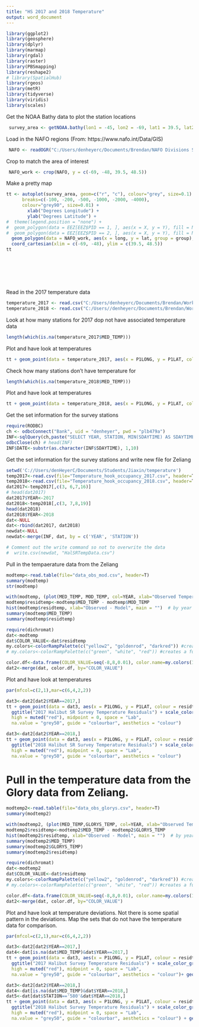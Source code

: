 ```yaml
---
title: "HS 2017 and 2018 Temperature"
output: word_document
---
```


```r
library(ggplot2)
library(geosphere)
library(dplyr)
library(marmap)
library(rgdal)
library(raster)
library(PBSmapping)
library(reshape2)
# library(SpatialHub)
library(rgeos)
library(metR)
library(tidyverse)
library(viridis)
library(scales)
```


Get the NOAA Bathy data to plot the station locations
```r
 survey_area <- getNOAA.bathy(lon1 = -45, lon2 = -69, lat1 = 39.5, lat2 = 48.5, resolution = 1)
```
Load in the NAFO regions (From: https://www.nafo.int/Data/GIS)
```r
 NAFO <- readOGR("C:/Users/denheyerc/Documents/Brendan/NAFO Divisions Shape File/Divisions.shp")
```

Crop to match the area of interest
```r
 NAFO_work <- crop(NAFO, y = c(-69, -48, 39.5, 48.5))
```

Make a pretty map

```r
tt <- autoplot(survey_area, geom=c("r", "c"), colour="grey", size=0.1) + scale_fill_etopo() + geom_contour(aes(z=z),
      breaks=c(-100, -200, -500, -1000, -2000, -4000),
      colour="grey90", size=0.01) +
        xlab("Degrees Longitude") +
        ylab("Degrees Latitude") + 
#  theme(legend.position = "none") +
#  geom_polygon(data = EEZ[EEZ$PID == 1, ], aes(x = X, y = Y), fill = NA, colour = "black", linetype = 2) + # Keyhole
#  geom_polygon(data = EEZ[EEZ$PID == 2, ], aes(x = X, y = Y), fill = NA, colour = "black", linetype = 2) + 
  geom_polygon(data = NAFO_work, aes(x = long, y = lat, group = group), fill = NA, colour = "black") +
  coord_cartesian(xlim = c(-69, -48), ylim = c(39.5, 48.5))
tt








```

Read in the 2017 temperature data

```r
temperature_2017 <- read.csv("C:/Users/denheyerc/Documents/Brendan/Work with collaborators/Charlotte Luo/Temperature Data/Temperature_hook_occupancy_2017.csv", header = TRUE, stringsAsFactors = FALSE)
temperature_2018 <- read.csv("C:/Users//denheyerc/Documents/Brendan/Work with collaborators/Charlotte Luo/Temperature Data/Temperature_hook_occupancy_2018.csv", header = TRUE, stringsAsFactors = FALSE)
```

Look at how many stations for 2017 dop not have associated temperature data
```r
length(which(is.na(temperature_2017$MED_TEMP)))
```

Plot and have  look at temperatures
```r
tt + geom_point(data = temperature_2017, aes(x = P1LONG, y = P1LAT, colour = MED_TEMP, size = 2), show.legend = TRUE) + scale_colour_viridis(option = "A")
```


Check how many stations don't have temperature for
```r
length(which(is.na(temperature_2018$MED_TEMP)))
```

Plot and have  look at temperatures
```r
tt + geom_point(data = temperature_2018, aes(x = P1LONG, y = P1LAT, colour = MED_TEMP, size = 2), show.legend = TRUE) + scale_colour_viridis(option = "A")
```



Get the set information for the survey stations
```r
require(RODBC)
ch <- odbcConnect("Bank", uid = "denheyer", pwd = "plb479a")
INF<-sqlQuery(ch,paste("SELECT YEAR, STATION, MIN(SDAYTIME) AS SDAYTIME FROM ISDB_HALIBUT.ISD_INF WHERE SETCD_ID IN (5) AND YEAR IN (2017,2018) GROUP BY YEAR, STATION")) # using group by to deal with split sets
odbcClose(ch) # head(INF)
INF$DATE<-substr(as.character(INF$SDAYTIME), 1,10)
```

Get the set information for the survey stations and write new file for Zeliang
```r
setwd('C://Users/denHeyerC/Documents/Students/Jiaxin/temperature')
temp2017<-read.csv(file="Temperature_hook_occupancy_2017.csv", header=T)
temp2018<-read.csv(file="Temperature_hook_occupancy_2018.csv", header=T)
dat2017<-temp2017[,c(3, 6,7,16)]
# head(dat2017)
dat2017$YEAR<-2017
dat2018<-temp2018[,c(3, 7,8,19)]
head(dat2018)
dat2018$YEAR<-2018
dat<-NULL
dat<-rbind(dat2017, dat2018)
newdat<-NULL
newdat<-merge(INF, dat, by = c('YEAR', 'STATION'))

# Comment out the write command so not to overwrite the data
#  write.csv(newdat, "HalSRTempData.csv")
```


Pull in the tempaerature data from the Zeliang
```r
modtemp<-read.table(file="data_obs_mod.csv", header=T)
summary(modtemp)
str(modtemp)
```


```r
with(modtemp, (plot(MED_TEMP, MOD_TEMP, col=YEAR, xlab="Observed Temperature", ylab="Model Temperature")))
modtemp$residtemp<-modtemp$MED_TEMP - modtemp$MOD_TEMP
hist(modtemp$residtemp, xlab="Observed - Model", main = "")  # by year
summary(modtemp$MED_TEMP)
summary(modtemp$residtemp)
```

```r
require(dichromat)
dat<-modtemp
dat$COLOR_VALUE<-dat$residtemp
my.colors<-colorRampPalette(c("yellow2", "goldenrod", "darkred")) #creates a function my.colors which interpolates n colors 
# my.colors<-colorRampPalette(c("green", "white", "red")) #creates a function my.colors which interpolates n colors between blue, white and red

color.df<-data.frame(COLOR_VALUE=seq(-8,8,0.01), color.name=my.colors(1601)) #generates 2001 colors from the color ramp
dat2<-merge(dat, color.df, by="COLOR_VALUE")
```


Plot and have  look at temperatures
```r

par(mfcol=c(2,1),mar=c(6,4,2,2))

dat3<-dat2[dat2$YEAR==2017,]
tt + geom_point(data = dat3, aes(x = P1LONG, y = P1LAT, colour = residtemp, size = 0.1), show.legend = TRUE)  +
  ggtitle("2017 Halibut SR Survey Temperature Residuals") + scale_color_gradient2(low = muted("yellow"), mid = "white",
  high = muted("red"), midpoint = 0, space = "Lab",
  na.value = "grey50", guide = "colourbar", aesthetics = "colour")

dat3<-dat2[dat2$YEAR==2018,]
tt + geom_point(data = dat3, aes(x = P1LONG, y = P1LAT, colour = residtemp, size = 0.1), show.legend = TRUE)  +
  ggtitle("2018 Halibut SR Survey Temperature Residuals") + scale_color_gradient2(low = muted("yellow"), mid = "white",
  high = muted("red"), midpoint = 0, space = "Lab",
  na.value = "grey50", guide = "colourbar", aesthetics = "colour")


```

# Pull in the temperature data from the Glory data from Zeliang.
```r
modtemp2<-read.table(file="data_obs_glorys.csv", header=T)
summary(modtemp2)

```



```r
with(modtemp2, (plot(MED_TEMP,GLORYS_TEMP, col=YEAR, xlab="Observed Temperature", ylab="Model Temperature")))
modtemp2$residtemp<-modtemp2$MED_TEMP - modtemp2$GLORYS_TEMP
hist(modtemp2$residtemp, xlab="Observed - Model", main = "")  # by year
summary(modtemp2$MED_TEMP)
summary(modtemp2$GLORYS_TEMP)
summary(modtemp2$residtemp)
```

```r
require(dichromat)
dat<-modtemp2
dat$COLOR_VALUE<-dat$residtemp
my.colors<-colorRampPalette(c("yellow2", "goldenrod", "darkred")) #creates a function my.colors which interpolates n colors 
# my.colors<-colorRampPalette(c("green", "white", "red")) #creates a function my.colors which interpolates n colors between blue, white and red

color.df<-data.frame(COLOR_VALUE=seq(-8,8,0.01), color.name=my.colors(1601)) #generates 2001 colors from the color ramp
dat2<-merge(dat, color.df, by="COLOR_VALUE")
```


Plot and have  look at temperature deviations.  Not there is some spatial pattern in the deviations.  Map the sets that do not have the temperature data for comparison.
```r

par(mfcol=c(2,1),mar=c(6,4,2,2))

dat3<-dat2[dat2$YEAR==2017,]
dat4<-dat[is.na(dat$MED_TEMP)&dat$YEAR==2017,]
tt + geom_point(data = dat3, aes(x = P1LONG, y = P1LAT, colour = residtemp, size = 0.1), show.legend = TRUE)  +
  ggtitle("2017 Halibut Survey Temperature Residuals") + scale_color_gradient2(low = muted("yellow"), mid = "white",
  high = muted("red"), midpoint = 0, space = "Lab",
  na.value = "grey50", guide = "colourbar", aesthetics = "colour")+ geom_point(data = dat4, aes(x = P1LONG, y = P1LAT))

dat3<-dat2[dat2$YEAR==2018,]
dat4<-dat[is.na(dat$MED_TEMP)&dat$YEAR==2018,]
dat5<-dat[dat$STATION=='580'&dat$YEAR==2018,]
tt + geom_point(data = dat3, aes(x = P1LONG, y = P1LAT, colour = residtemp, size = 0.1), show.legend = TRUE)  +
  ggtitle("2018 Halibut Survey Temperature Residuals") + scale_color_gradient2(low = muted("yellow"), mid = "white",
  high = muted("red"), midpoint = 0, space = "Lab",
  na.value = "grey50", guide = "colourbar", aesthetics = "colour") + geom_point(data = dat4, aes(x = P1LONG, y = P1LAT)) + geom_point(data = dat5, colour="Red", aes(x = P1LONG, y = P1LAT))

```